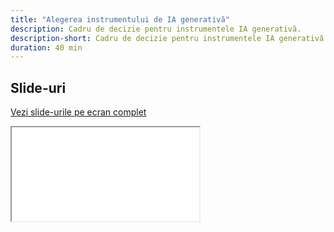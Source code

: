 ```yaml
---
title: "Alegerea instrumentului de IA generativă"
description: Cadru de decizie pentru instrumentele IA generativă.
description-short: Cadru de decizie pentru instrumentele IA generativă.
duration: 40 min
---
```


## Slide-uri

[Vezi slide-urile pe ecran complet](slides/03_slide.html)

```{=html}
<iframe class="slide-deck" src="slides/03_slide.html"></iframe>
```
